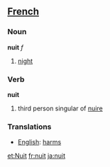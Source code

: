 ==[[French]]==
===Noun===

'''nuit''' ''f''

# [[night]]

===Verb===

'''nuit'''

# third person singular of [[nuire]]

===Translations===
*[[English]]: [[harm]]s

[[et:Nuit]]
[[fr:nuit]]
[[ja:nuit]]